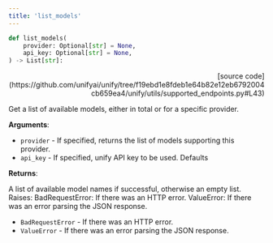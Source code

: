 ```yaml
---
title: 'list_models'
---
```


```python
def list_models(
    provider: Optional[str] = None,
    api_key: Optional[str] = None,
) -> List[str]:
```

<p align="right">[source code](https://github.com/unifyai/unify/tree/f19ebd1e8fdeb1e64b82e12eb6792004cb659ea4/unify/utils/supported_endpoints.py#L43)</p>

Get a list of available models, either in total or for a specific provider.

**Arguments**:

- `provider` - If specified, returns the list of models supporting this provider.
- `api_key` - If specified, unify API key to be used. Defaults



**Returns**:

A list of available model names if successful, otherwise an empty list.
Raises:
BadRequestError: If there was an HTTP error.
ValueError: If there was an error parsing the JSON response.
- `BadRequestError` - If there was an HTTP error.
- `ValueError` - If there was an error parsing the JSON response.